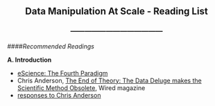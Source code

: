 <center> <h2>Data Manipulation At Scale - Reading List</h2> </center>
<center> <h3>---------------------------------------</h3> </center>

####*Recommended Readings*

**A. Introduction**

- [eScience: The Fourth Paradigm](http://research.microsoft.com/en-us/collaboration/fourthparadigm/)
- Chris Anderson, [The End of Theory: The Data Deluge makes the Scientific Method Obsolete](http://archive.wired.com/science/discoveries/magazine/16-07/pb_theory), Wired magazine
- [responses to Chris Anderson](http://edge.org/discourse/the_end_of_theory.html)


